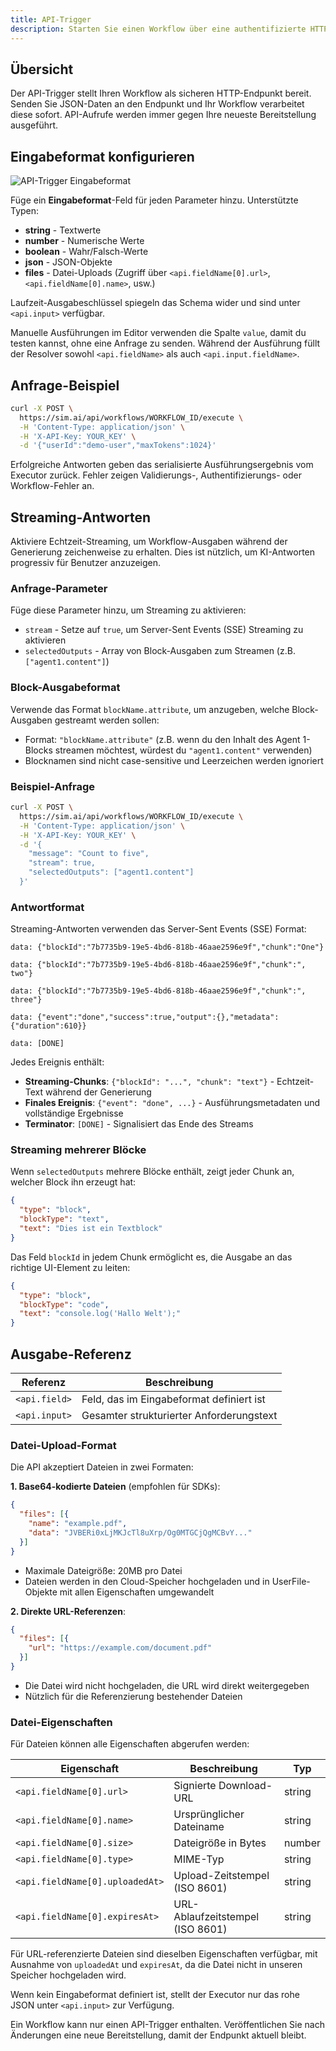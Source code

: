 ```yaml
---
title: API-Trigger
description: Starten Sie einen Workflow über eine authentifizierte HTTP-Anfrage
---
```



## Übersicht

Der API-Trigger stellt Ihren Workflow als sicheren HTTP-Endpunkt bereit. Senden Sie JSON-Daten an den Endpunkt und Ihr Workflow verarbeitet diese sofort. API-Aufrufe werden immer gegen Ihre neueste Bereitstellung ausgeführt.

## Eingabeformat konfigurieren

<div className='flex justify-center my-6'>
  <Image
    src='/static/triggers/api-trigger-light.png'
    alt='API-Trigger Eingabeformat'
    width={400}
    height={250}
    className='rounded-xl border border-border shadow-sm'
  />
</div>

Füge ein **Eingabeformat**-Feld für jeden Parameter hinzu. Unterstützte Typen:

- **string** - Textwerte
- **number** - Numerische Werte
- **boolean** - Wahr/Falsch-Werte
- **json** - JSON-Objekte
- **files** - Datei-Uploads (Zugriff über `<api.fieldName[0].url>`, `<api.fieldName[0].name>`, usw.)

Laufzeit-Ausgabeschlüssel spiegeln das Schema wider und sind unter `<api.input>` verfügbar.

Manuelle Ausführungen im Editor verwenden die Spalte `value`, damit du testen kannst, ohne eine Anfrage zu senden. Während der Ausführung füllt der Resolver sowohl `<api.fieldName>` als auch `<api.input.fieldName>`.

## Anfrage-Beispiel

```bash
curl -X POST \
  https://sim.ai/api/workflows/WORKFLOW_ID/execute \
  -H 'Content-Type: application/json' \
  -H 'X-API-Key: YOUR_KEY' \
  -d '{"userId":"demo-user","maxTokens":1024}'
```

Erfolgreiche Antworten geben das serialisierte Ausführungsergebnis vom Executor zurück. Fehler zeigen Validierungs-, Authentifizierungs- oder Workflow-Fehler an.

## Streaming-Antworten

Aktiviere Echtzeit-Streaming, um Workflow-Ausgaben während der Generierung zeichenweise zu erhalten. Dies ist nützlich, um KI-Antworten progressiv für Benutzer anzuzeigen.

### Anfrage-Parameter

Füge diese Parameter hinzu, um Streaming zu aktivieren:

- `stream` - Setze auf `true`, um Server-Sent Events (SSE) Streaming zu aktivieren
- `selectedOutputs` - Array von Block-Ausgaben zum Streamen (z.B. `["agent1.content"]`)

### Block-Ausgabeformat

Verwende das Format `blockName.attribute`, um anzugeben, welche Block-Ausgaben gestreamt werden sollen:
- Format: `"blockName.attribute"` (z.B. wenn du den Inhalt des Agent 1-Blocks streamen möchtest, würdest du `"agent1.content"` verwenden)
- Blocknamen sind nicht case-sensitive und Leerzeichen werden ignoriert

### Beispiel-Anfrage

```bash
curl -X POST \
  https://sim.ai/api/workflows/WORKFLOW_ID/execute \
  -H 'Content-Type: application/json' \
  -H 'X-API-Key: YOUR_KEY' \
  -d '{
    "message": "Count to five",
    "stream": true,
    "selectedOutputs": ["agent1.content"]
  }'
```

### Antwortformat

Streaming-Antworten verwenden das Server-Sent Events (SSE) Format:

```
data: {"blockId":"7b7735b9-19e5-4bd6-818b-46aae2596e9f","chunk":"One"}

data: {"blockId":"7b7735b9-19e5-4bd6-818b-46aae2596e9f","chunk":", two"}

data: {"blockId":"7b7735b9-19e5-4bd6-818b-46aae2596e9f","chunk":", three"}

data: {"event":"done","success":true,"output":{},"metadata":{"duration":610}}

data: [DONE]
```

Jedes Ereignis enthält:
- **Streaming-Chunks**: `{"blockId": "...", "chunk": "text"}` - Echtzeit-Text während der Generierung
- **Finales Ereignis**: `{"event": "done", ...}` - Ausführungsmetadaten und vollständige Ergebnisse
- **Terminator**: `[DONE]` - Signalisiert das Ende des Streams

### Streaming mehrerer Blöcke

Wenn `selectedOutputs` mehrere Blöcke enthält, zeigt jeder Chunk an, welcher Block ihn erzeugt hat:

```json
{
  "type": "block",
  "blockType": "text",
  "text": "Dies ist ein Textblock"
}
```

Das Feld `blockId` in jedem Chunk ermöglicht es, die Ausgabe an das richtige UI-Element zu leiten:

```json
{
  "type": "block",
  "blockType": "code",
  "text": "console.log('Hallo Welt');"
}
```

## Ausgabe-Referenz

| Referenz | Beschreibung |
|-----------|-------------|
| `<api.field>` | Feld, das im Eingabeformat definiert ist |
| `<api.input>` | Gesamter strukturierter Anforderungstext |

### Datei-Upload-Format

Die API akzeptiert Dateien in zwei Formaten:

**1. Base64-kodierte Dateien** (empfohlen für SDKs):

```json
{
  "files": [{
    "name": "example.pdf",
    "data": "JVBERi0xLjMKJcTl8uXrp/Og0MTGCjQgMCBvY..."
  }]
}
```

- Maximale Dateigröße: 20MB pro Datei
- Dateien werden in den Cloud-Speicher hochgeladen und in UserFile-Objekte mit allen Eigenschaften umgewandelt

**2. Direkte URL-Referenzen**:

```json
{
  "files": [{
    "url": "https://example.com/document.pdf"
  }]
}
```

- Die Datei wird nicht hochgeladen, die URL wird direkt weitergegeben
- Nützlich für die Referenzierung bestehender Dateien

### Datei-Eigenschaften

Für Dateien können alle Eigenschaften abgerufen werden:

| Eigenschaft | Beschreibung | Typ |
|----------|-------------|------|
| `<api.fieldName[0].url>` | Signierte Download-URL | string |
| `<api.fieldName[0].name>` | Ursprünglicher Dateiname | string |
| `<api.fieldName[0].size>` | Dateigröße in Bytes | number |
| `<api.fieldName[0].type>` | MIME-Typ | string |
| `<api.fieldName[0].uploadedAt>` | Upload-Zeitstempel (ISO 8601) | string |
| `<api.fieldName[0].expiresAt>` | URL-Ablaufzeitstempel (ISO 8601) | string |

Für URL-referenzierte Dateien sind dieselben Eigenschaften verfügbar, mit Ausnahme von `uploadedAt` und `expiresAt`, da die Datei nicht in unseren Speicher hochgeladen wird.

Wenn kein Eingabeformat definiert ist, stellt der Executor nur das rohe JSON unter `<api.input>` zur Verfügung.

<Callout type="warning">
Ein Workflow kann nur einen API-Trigger enthalten. Veröffentlichen Sie nach Änderungen eine neue Bereitstellung, damit der Endpunkt aktuell bleibt.
</Callout>
